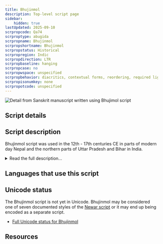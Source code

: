 ```yaml
---
title: Bhujinmol
description: Top-level script page
sidebar:
    hidden: true
lastUpdated: 2025-09-10
scrpropcode: Qa74
scrproptype: abugida
scrpropname: Bhujinmol
scrpropshortname: Bhujinmol
scrpropstatus: Historical
scrpropregion: Indic
scrpropdirection: LTR
scrpropbaseline: hanging
scrpropcase: no
scrpropwspace: unspecified
scrpropbehavior: diacritics, contextual forms, reordering, required ligatures
scrpropisonumkey: none
scrpropotcode: unspecified
---
```



![](../images/qa74-sample.jpg "Detail from Sanskrit manuscript written using Bhujimol script")

## Script details

<ScriptDetails />

## Script description

Bhujinmol script was used in the 12th - 17th centuries CE in parts of modern day Nepal and the northern parts of Uttar Pradesh and Bihar in India.

<details>
<summary>Read the full description...</summary>In the Newa language, the term _ Bhujinmol_ translates as “fly-headed”, referring to the shape of the Bhujinmol headstroke. 

Structurally, Bhujinmol is based on the Brahmi model and is very similar to the Newa script. Certain vowel signs are written with contextual forms, when combining them with certain consonant letters. The contextual form changes the shape of the headstroke. The way vowel signs behave in Bhujinmol is similar to the way vowel signs behave in Newa script. The headstrokes of Newa letters are flat in comparison to the curved and hooked headstrokes of Bhujinmol letters. Although the shape of their headstrokes differ, the letters of Bhujinmol and Newa have identical structures. Lastly, there are six distinctive letters in Bhujinmol from Newa and two distinctive consonant conjuncts as well. 

_This script is not currently recognized by the [ISO 15924 standard](http://www.unicode.org/iso15924/), but is included in ScriptSource for research purposes. If you have any information on this script, please add the information to this site. Your contributions can be a great help in refining and expanding the ISO 15924 standard. The [Script Encoding Initiative](https://sei.berkeley.edu/) is working to support the inclusion of this script in the standard, and contributions here will support their efforts._
</details>

## Languages that use this script

<WsList script='Qa74' wsMax='5' />

## Unicode status

The Bhujinmol script is not yet in Unicode. Bhujinmol may be considered one of seven documented styles of the [Newar script](/scrlang/scripts/newa) or it may end up being encoded as a separate script.

- [Full Unicode status for Bhujinmol](/scrlang/unicode/qa74-unicode)



## Resources

<ScriptResources detailSummary='seemore' />

